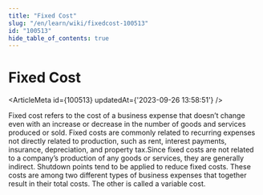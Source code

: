 ```yaml
---
title: "Fixed Cost"
slug: "/en/learn/wiki/fixedcost-100513"
id: "100513"
hide_table_of_contents: true
---
```



# Fixed Cost

<ArticleMeta id={100513} updatedAt={'2023-09-26 13:58:51'} />
<div className='border-solid border-b border-t-0 my-4 border-[var(--ifm-color-gray-300)]' />

Fixed cost refers to the cost of a business expense that doesn’t change even with an increase or decrease in the number of goods and services produced or sold. Fixed costs are commonly related to recurring expenses not directly related to production, such as rent, interest payments, insurance, depreciation, and property tax.Since fixed costs are not related to a company’s production of any goods or services, they are generally indirect. Shutdown points tend to be applied to reduce fixed costs. These costs are among two different types of business expenses that together result in their total costs. The other is called a variable cost.
